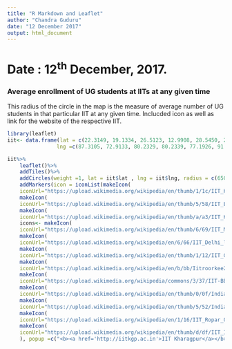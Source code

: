 ```yaml
---
title: "R Markdown and Leaflet"
author: "Chandra Guduru"
date: "12 December 2017"
output: html_document
---
```


# Date : 12<sup>th</sup> December, 2017.

### Average enrollment of UG students at IITs at any given time

This radius of the circle in the map is the measure of average number of UG students in that particular IIT at any given time. Inclucded icon as well as link for the website of the respective IIT.
```r
library(leaflet)
iit<- data.frame(lat = c(22.3149, 19.1334, 26.5123, 12.9908, 28.5450, 26.1903, 29.8649, 20.3036, 17.5952, 25.5358, 30.9759, 22.5216), 
                lng =c(87.3105, 72.9133, 80.2329, 80.2339, 77.1926, 91.6920, 77.8966, 85.8249, 78.1233, 84.8511, 76.5379, 75.9216))

iit%>% 
    leaflet()%>% 
    addTiles()%>%
    addCircles(weight =1, lat = iit$lat , lng = iit$lng, radius = c(6500*100,3400*100,3938*100,4000*100,3590*100,2567*100,4472*100,438*100,900*100,439*100,450*100,465*100)) %>%
    addMarkers(icon = iconList(makeIcon(
    iconUrl="https://upload.wikimedia.org/wikipedia/en/thumb/1/1c/IIT_Kharagpur_Logo.svg/268px-IIT_Kharagpur_Logo.svg.png", iconWidth = 33*215/230, iconHeight= 33, iconAnchorX= 33*215/230/2, iconAnchorY = 16),
    makeIcon(
    iconUrl="https://upload.wikimedia.org/wikipedia/en/thumb/5/58/IIT_Bombay_Logo.svg/300px-IIT_Bombay_Logo.svg.png", iconWidth = 33*215/230, iconHeight= 33, iconAnchorX = 31*215/230/2, iconAnchorY = 16),
    makeIcon(
    iconUrl="https://upload.wikimedia.org/wikipedia/en/thumb/a/a3/IIT_Kanpur_Logo.svg/299px-IIT_Kanpur_Logo.svg.png", iconWidth = 33*215/230, iconHeight= 33, iconAnchorX = 31*215/230/2, iconAnchorY = 16),
    icons<- makeIcon(
    iconUrl="https://upload.wikimedia.org/wikipedia/en/thumb/6/69/IIT_Madras_Logo.svg/300px-IIT_Madras_Logo.svg.png", iconWidth = 33*215/230, iconHeight= 33, iconAnchorX = 31*215/230/2, iconAnchorY = 16),
    makeIcon(
    iconUrl="https://upload.wikimedia.org/wikipedia/en/6/66/IIT_Delhi_logo.gif", iconWidth = 33*215/230, iconHeight= 33, iconAnchorX = 31*215/230/2, iconAnchorY = 16),
    makeIcon(
    iconUrl="https://upload.wikimedia.org/wikipedia/en/thumb/1/12/IIT_Guwahati_Logo.svg/297px-IIT_Guwahati_Logo.svg.png", iconWidth = 33*215/230, iconHeight= 33, iconAnchorX = 31*215/230/2, iconAnchorY = 16),
    makeIcon(
    iconUrl="https://upload.wikimedia.org/wikipedia/en/b/bb/Iitroorkee2015.jpg", iconWidth = 33*215/230, iconHeight= 33, iconAnchorX = 31*215/230/2, iconAnchorY = 16),
    makeIcon(
    iconUrl="https://upload.wikimedia.org/wikipedia/commons/3/37/IIT-BBS.png", iconWidth = 33*215/230, iconHeight= 33, iconAnchorX = 31*215/230/2, iconAnchorY = 16),
    makeIcon(
    iconUrl="https://upload.wikimedia.org/wikipedia/en/thumb/0/0f/Indian_Institute_of_Technology_Hyderabad_logo.svg/300px-Indian_Institute_of_Technology_Hyderabad_logo.svg.png", iconWidth = 33*215/230, iconHeight= 33, iconAnchorX = 31*215/230/2, iconAnchorY = 16),
    makeIcon(
    iconUrl="https://upload.wikimedia.org/wikipedia/en/thumb/5/52/Indian_Institute_of_Technology%2C_Patna.svg/301px-Indian_Institute_of_Technology%2C_Patna.svg.png", iconWidth = 33*215/230, iconHeight= 33, iconAnchorX = 31*215/230/2, iconAnchorY = 16),
    makeIcon(
    iconUrl="https://upload.wikimedia.org/wikipedia/en/1/16/IIT_Ropar_Official_Logo.jpg", iconWidth = 33*215/230, iconHeight= 33, iconAnchorX = 31*215/230/2, iconAnchorY = 16),
    makeIcon(
    iconUrl="https://upload.wikimedia.org/wikipedia/en/thumb/d/df/IIT_Indore_logo.svg/273px-IIT_Indore_logo.svg.png", iconWidth = 31*215/230, iconHeight= 33, iconAnchorX = 33*215/230/2, iconAnchorY = 16)
    ), popup =c("<b><a href='http://iitkgp.ac.in'>IIT Kharagpur</a></b>", "<b><a href='http://www.iitb.ac.in'>IIT Bombay</a></b>", "<b><a href='	http://www.iitk.ac.in'>IIT Kanpur</a></b>", "<b><a href='http://www.iitm.ac.in'>IIT Madras</a></b>", "<b><a href='http://www.iitd.ac.in'>IIT Delhi</a></b>", "<b><a href='http://www.iitg.ac.in'>IIT Guwahati</a></b>","<b><a href='http://www.iitr.ac.in'>IIT Roorkee</a></b>","<b><a href='http://www.iitbbs.ac.in'>IIT Bhubaneswar</a></b>","<b><a href='http://www.iith.ac.in'>IIT Hyderabad</a></b>","<b><a href='http://www.iitp.ac.in'>IIT Patna</a></b>", "<b><a href='http://www.iitrpr.ac.in'>IIT Ropar</a></b>", "<b><a href='http://www.iiti.ac.in'>IIT Indore</a></b>"))
```